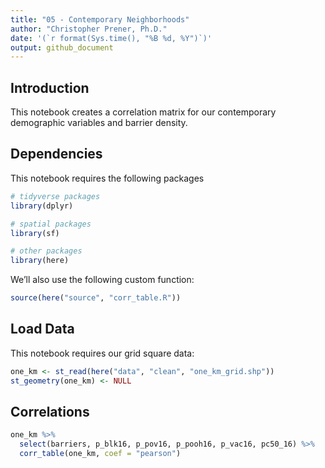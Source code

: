 ```yaml
---
title: "05 - Contemporary Neighborhoods"
author: "Christopher Prener, Ph.D."
date: '(`r format(Sys.time(), "%B %d, %Y")`)'
output: github_document
---
```


## Introduction
This notebook creates a correlation matrix for our contemporary demographic variables and barrier density.

## Dependencies
This notebook requires the following packages

```r
# tidyverse packages
library(dplyr)

# spatial packages
library(sf)

# other packages
library(here)
```

We'll also use the following custom function:

```r
source(here("source", "corr_table.R"))
```

## Load Data
This notebook requires our grid square data:

```r
one_km <- st_read(here("data", "clean", "one_km_grid.shp"))
st_geometry(one_km) <- NULL
```

## Correlations

```r
one_km %>%
  select(barriers, p_blk16, p_pov16, p_pooh16, p_vac16, pc50_16) %>%
  corr_table(one_km, coef = "pearson")
```


